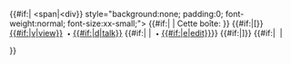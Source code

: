 <includeonly>{{#if:{{{nodiv|}}}|&nbsp;<span|<div}} style="background:none; padding:0; font-weight:normal; font-size:xx-small;"><!--

-->{{#if:{{{mini|}}}{{{plain|}}}|<!--rien-->|<!--sinon:-->Cette boîte:&#32;}}<!--

-->{{#if:{{{brackets|}}}|&#91;}}<!--

-->[[Main/en/En cours|<span title="Voyez ce modèle">{{#if:{{{mini|}}}|v|view}}</span>]]<!--

-->&nbsp;<span style="font-size:80%;">•</span>&nbsp;[[Main/en/En cours|<span title="Discutez de ce modèle" style="{{{fontstyle|}}}">{{#if:{{{mini|}}}|d|talk}}</span>]]<!--

-->{{#if:{{{noedit|}}}|<!--rien-->|<!--sinon:
-->&nbsp;<span style="font-size:80%;">•</span>&nbsp;[[Main/en/En cours|<span title="Éditer ce modèle" style="{{{fontstyle|}}};">{{#if:{{{mini|}}}|e|edit}}</span>]]}}<!--

-->{{#if:{{{brackets|}}}|]}}<!--

-->{{#if:{{{nodiv|}}}|<!--alors:
--></span>&nbsp;|<!--sinon:
--></div>}}</includeonly>